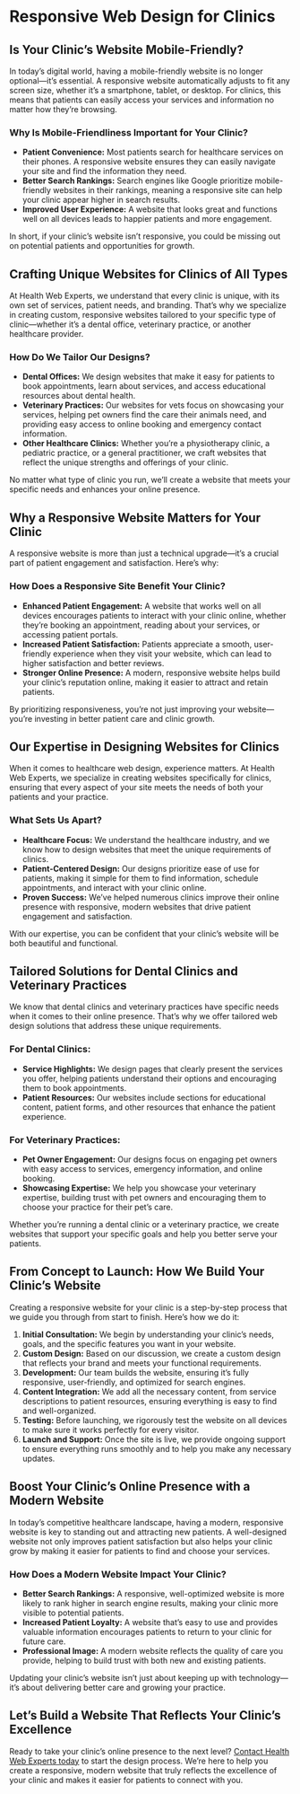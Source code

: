 # Responsive Web Design for Clinics

## Is Your Clinic’s Website Mobile-Friendly?

In today’s digital world, having a mobile-friendly website is no longer optional—it’s essential. A responsive website automatically adjusts to fit any screen size, whether it’s a smartphone, tablet, or desktop. For clinics, this means that patients can easily access your services and information no matter how they’re browsing.

### Why Is Mobile-Friendliness Important for Your Clinic?

- **Patient Convenience:** Most patients search for healthcare services on their phones. A responsive website ensures they can easily navigate your site and find the information they need.
- **Better Search Rankings:** Search engines like Google prioritize mobile-friendly websites in their rankings, meaning a responsive site can help your clinic appear higher in search results.
- **Improved User Experience:** A website that looks great and functions well on all devices leads to happier patients and more engagement.

In short, if your clinic’s website isn’t responsive, you could be missing out on potential patients and opportunities for growth.

## Crafting Unique Websites for Clinics of All Types

At Health Web Experts, we understand that every clinic is unique, with its own set of services, patient needs, and branding. That’s why we specialize in creating custom, responsive websites tailored to your specific type of clinic—whether it’s a dental office, veterinary practice, or another healthcare provider.

### How Do We Tailor Our Designs?

- **Dental Offices:** We design websites that make it easy for patients to book appointments, learn about services, and access educational resources about dental health.
- **Veterinary Practices:** Our websites for vets focus on showcasing your services, helping pet owners find the care their animals need, and providing easy access to online booking and emergency contact information.
- **Other Healthcare Clinics:** Whether you’re a physiotherapy clinic, a pediatric practice, or a general practitioner, we craft websites that reflect the unique strengths and offerings of your clinic.

No matter what type of clinic you run, we’ll create a website that meets your specific needs and enhances your online presence.

## Why a Responsive Website Matters for Your Clinic

A responsive website is more than just a technical upgrade—it’s a crucial part of patient engagement and satisfaction. Here’s why:

### How Does a Responsive Site Benefit Your Clinic?

- **Enhanced Patient Engagement:** A website that works well on all devices encourages patients to interact with your clinic online, whether they’re booking an appointment, reading about your services, or accessing patient portals.
- **Increased Patient Satisfaction:** Patients appreciate a smooth, user-friendly experience when they visit your website, which can lead to higher satisfaction and better reviews.
- **Stronger Online Presence:** A modern, responsive website helps build your clinic’s reputation online, making it easier to attract and retain patients.

By prioritizing responsiveness, you’re not just improving your website—you’re investing in better patient care and clinic growth.

## Our Expertise in Designing Websites for Clinics

When it comes to healthcare web design, experience matters. At Health Web Experts, we specialize in creating websites specifically for clinics, ensuring that every aspect of your site meets the needs of both your patients and your practice.

### What Sets Us Apart?

- **Healthcare Focus:** We understand the healthcare industry, and we know how to design websites that meet the unique requirements of clinics.
- **Patient-Centered Design:** Our designs prioritize ease of use for patients, making it simple for them to find information, schedule appointments, and interact with your clinic online.
- **Proven Success:** We’ve helped numerous clinics improve their online presence with responsive, modern websites that drive patient engagement and satisfaction.

With our expertise, you can be confident that your clinic’s website will be both beautiful and functional.

## Tailored Solutions for Dental Clinics and Veterinary Practices

We know that dental clinics and veterinary practices have specific needs when it comes to their online presence. That’s why we offer tailored web design solutions that address these unique requirements.

### For Dental Clinics:

- **Service Highlights:** We design pages that clearly present the services you offer, helping patients understand their options and encouraging them to book appointments.
- **Patient Resources:** Our websites include sections for educational content, patient forms, and other resources that enhance the patient experience.

### For Veterinary Practices:

- **Pet Owner Engagement:** Our designs focus on engaging pet owners with easy access to services, emergency information, and online booking.
- **Showcasing Expertise:** We help you showcase your veterinary expertise, building trust with pet owners and encouraging them to choose your practice for their pet’s care.

Whether you’re running a dental clinic or a veterinary practice, we create websites that support your specific goals and help you better serve your patients.

## From Concept to Launch: How We Build Your Clinic’s Website

Creating a responsive website for your clinic is a step-by-step process that we guide you through from start to finish. Here’s how we do it:

1. **Initial Consultation:** We begin by understanding your clinic’s needs, goals, and the specific features you want in your website.
2. **Custom Design:** Based on our discussion, we create a custom design that reflects your brand and meets your functional requirements.
3. **Development:** Our team builds the website, ensuring it’s fully responsive, user-friendly, and optimized for search engines.
4. **Content Integration:** We add all the necessary content, from service descriptions to patient resources, ensuring everything is easy to find and well-organized.
5. **Testing:** Before launching, we rigorously test the website on all devices to make sure it works perfectly for every visitor.
6. **Launch and Support:** Once the site is live, we provide ongoing support to ensure everything runs smoothly and to help you make any necessary updates.

## Boost Your Clinic’s Online Presence with a Modern Website

In today’s competitive healthcare landscape, having a modern, responsive website is key to standing out and attracting new patients. A well-designed website not only improves patient satisfaction but also helps your clinic grow by making it easier for patients to find and choose your services.

### How Does a Modern Website Impact Your Clinic?

- **Better Search Rankings:** A responsive, well-optimized website is more likely to rank higher in search engine results, making your clinic more visible to potential patients.
- **Increased Patient Loyalty:** A website that’s easy to use and provides valuable information encourages patients to return to your clinic for future care.
- **Professional Image:** A modern website reflects the quality of care you provide, helping to build trust with both new and existing patients.

Updating your clinic’s website isn’t just about keeping up with technology—it’s about delivering better care and growing your practice.

## Let’s Build a Website That Reflects Your Clinic’s Excellence

Ready to take your clinic’s online presence to the next level? [Contact Health Web Experts today](#) to start the design process. We’re here to help you create a responsive, modern website that truly reflects the excellence of your clinic and makes it easier for patients to connect with you.
